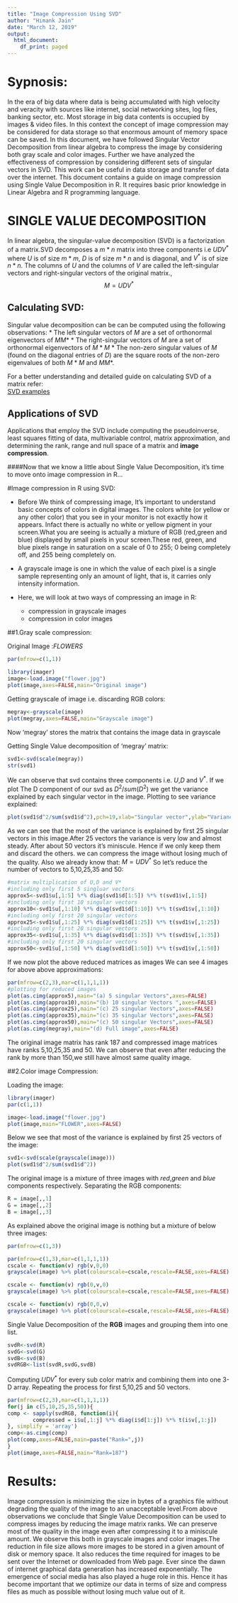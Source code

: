 ```yaml
---
title: "Image Compression Using SVD"
author: "Himank Jain"
date: "March 12, 2019"
output:
  html_document:
    df_print: paged
---
```


# Sypnosis:

In the era of big data where data is being accumulated with high velocity and veracity with sources like internet, social networking sites, log files, banking sector, etc. Most storage in big data contents is occupied by images & video files. In this context the concept of image compression may be considered for data storage so that enormous amount of memory space can be saved. In this document, we have followed Singular Vector Decomposition from linear algebra to compress the image by considering both gray scale and color images. Further we have analyzed the effectiveness of compression by considering different sets of singular vectors in SVD. This work can be useful in data storage and transfer of data over the internet.
This document contains a guide on image compression using Single Value Decomposition in R. It requires basic prior knowledge in Linear Algebra and R programming language.

# SINGLE VALUE DECOMPOSITION

In linear algebra, the singular-value decomposition (SVD) is a factorization of a matrix.SVD decomposes a $m*n$ matrix into three components i.e $UDV^*$ where $U$ is of size $m*m$, $D$ is of size $m*n$ and is diagonal, and $V^*$ is of size $n*n$. The columns of $U$ and the columns of $V$ are called the left-singular vectors and right-singular vectors of the original matrix.,$$M = UDV^*$$

## Calculating SVD:

Singular value decomposition can be can be computed using the following observations:
* The left singular vectors of $M$ are a set of orthonormal eigenvectors of $MM*$
* The right-singular vectors of $M$ are a set of orthonormal eigenvectors of $M*M$
* The non-zero singular values of $M$ (found on the diagonal entries of $D$) are the square roots of the non-zero eigenvalues of both $M*M$ and $MM*$.

For a better understanding and detailed guide on calculating SVD of a matrix refer:  
[SVD examples](https://en.wikipedia.org/wiki/Singular_value_decomposition#Example)

## Applications of SVD

Applications that employ the SVD include computing the pseudoinverse, least squares fitting of data, multivariable control, matrix approximation, and determining the rank, range and null space of a matrix
and **image compression**.

####Now that we know a little about Single Value Decomposition, it's time to move onto image compression in R...

#Image compression in R using SVD:

* Before We think of compressing image, It's important to understand basic concepts of colors in digital images.
The colors white (or yellow or any other color) that you see in your monitor is not exactly how it appears. Infact there is actually no white or yellow pigment in your screen.What you are seeing is actually a mixture of RGB (red,green and blue) displayed by small pixels in your screen.These red, green, and blue pixels range in saturation on a scale of 0 to 255; 0 being completely off, and 255 being completely on.
* A grayscale image is one in which the value of each pixel is a single sample representing only an amount of light, that is, it carries only intensity information.

* Here, we will look at two ways of compressing an image in R:
  + compression in grayscale images
  + compression in color images
 
##1.Gray scale compression:

Original Image :*FLOWERS*
```r
par(mfrow=c(1,1))
```

```r
library(imager)
image<-load.image("flower.jpg")
plot(image,axes=FALSE,main="Original image")
```
Getting grayscale of image i.e. discarding RGB colors:
```r
megray<-grayscale(image)
plot(megray,axes=FALSE,main="Grayscale image")
```

Now 'megray' stores the matrix that contains the image data in grayscale

Getting Single Value decomposition of 'megray' matrix:
```r
svd1<-svd(scale(megray))
str(svd1)
```
We can observe that svd contains three components i.e. $U$,$D$ and $V^*$.
If we plot The D component of our svd as $D^2/sum(D^2)$ we get the variance explained by each singular vector in the image.
Plotting to see variance explained:
```r
plot(svd1$d^2/sum(svd1$d^2),pch=19,xlab="Singular vector",ylab="Variance explained")
```
As we can see that the most of the variance is explained by first 25 singular vectors in this image.After 25 vectors the variance is very low and almost steady. After about 50 vectors it's miniscule. Hence if we only keep them and discard the others. we can compress the image without losing much of the quality.
Also we already know that: $M = UDV^*$
So let's reduce the number of vectors to $5$,$10$,$25$,$35$ and $50$:
```r
#matrix multiplication of U,D and V*
#including only first 5 singluar vectors
approx5<-svd1$u[,1:5] %*% diag(svd1$d[1:5]) %*% t(svd1$v[,1:5])
#including only first 10 singular vectors
approx10<-svd1$u[,1:10] %*% diag(svd1$d[1:10]) %*% t(svd1$v[,1:10])
#including only first 20 singular vectors
approx25<-svd1$u[,1:25] %*% diag(svd1$d[1:25]) %*% t(svd1$v[,1:25])
#including only first 20 singular vectors
approx35<-svd1$u[,1:35] %*% diag(svd1$d[1:35]) %*% t(svd1$v[,1:35])
#including only first 20 singular vectors
approx50<-svd1$u[,1:50] %*% diag(svd1$d[1:50]) %*% t(svd1$v[,1:50])
```
If we now plot the above reduced matrices as images We can see 4 images for above above approximations:
```r
par(mfrow=c(2,3),mar=c(1,1,1,1))
#plotting for reduced images
plot(as.cimg(approx5),main="(a) 5 singular Vectors",axes=FALSE)
plot(as.cimg(approx10),main="(b) 10 singular Vectors ",axes=FALSE)
plot(as.cimg(approx25),main="(c) 25 singular Vectors",axes=FALSE)
plot(as.cimg(approx35),main="(c) 35 singular Vectors",axes=FALSE)
plot(as.cimg(approx50),main="(c) 50 singular Vectors",axes=FALSE)
plot(as.cimg(megray),main="(d) Full image",axes=FALSE)
```
The original image matrix has rank 187 and compressed image matrices have ranks 5,10,25,35 and 50.
We can observe that even after reducing the rank by more than 150,we still have almost same quality image.

##2.Color image Compression:

Loading the image:
```r
library(imager)
par(c(1,1))
```
```r
image<-load.image("flower.jpg")
plot(image,main="FLOWER",axes=FALSE)
```
Below we see that most of the variance is explained by first 25 vectors of the image:
```r
svd1<-svd(scale(grayscale(image)))
plot(svd1$d^2/sum(svd1$d^2))
```
The original image is a mixture of three images with *red*,*green* and *blue* components respectively.
Separating the RGB components:
```r
R = image[,,1]
G = image[,,2]
B = image[,,3]
```
As explained above the original image is nothing but a mixture of below three images:
```r
par(mfrow=c(1,3))
```

```r
par(mfrow=c(1,3),mar=c(1,1,1,1))
cscale <- function(v) rgb(v,0,0)
grayscale(image) %>% plot(colourscale=cscale,rescale=FALSE,axes=FALSE)

cscale <- function(v) rgb(0,v,0)
grayscale(image) %>% plot(colourscale=cscale,rescale=FALSE,axes=FALSE)

cscale <- function(v) rgb(0,0,v)
grayscale(image) %>% plot(colourscale=cscale,rescale=FALSE,axes=FALSE)
```
Single Value Decomposition of the **RGB** images and grouping them into one list.
```r
svdR<-svd(R)
svdG<-svd(G)
svdB<-svd(B)
svdRGB<-list(svdR,svdG,svdB)
```
Computing $UDV^*$ for every sub color matrix and combining them into one 3-D array.
Repeating the process for first 5,10,25 and 50 vectors.

        
```r
par(mfrow=c(2,3),mar=c(1,1,1,1))
for(j in c(5,10,25,35,50)){
comp <- sapply(svdRGB, function(i){
        compressed = i$u[,1:j] %*% diag(i$d[1:j]) %*% t(i$v[,1:j])
}, simplify = 'array')
comp<-as.cimg(comp)
plot(comp,axes=FALSE,main=paste("Rank=",j))
}
plot(image,axes=FALSE,main="Rank=187")
```

# Results:

Image compression is minimizing the size in bytes of a graphics file without degrading the quality of the image to an unacceptable level.From above observations we conclude that Single Value Decomposition can be used to compress images by reducing the image matrix ranks. We can preserve most of the quality in the image even after compressing it to a miniscule amount. We observe this both in grayscale images and color images.The reduction in file size allows more images to be stored in a given amount of disk or memory space. It also reduces the time required for images to be sent over the Internet or downloaded from Web page. Ever since the dawn of internet graphical data generation has increased exponentially. The emergence of social media has also played a huge role in this. Hence it has become important that we optimize our data in terms of size and compress files as much as possible without losing much value out of it. 